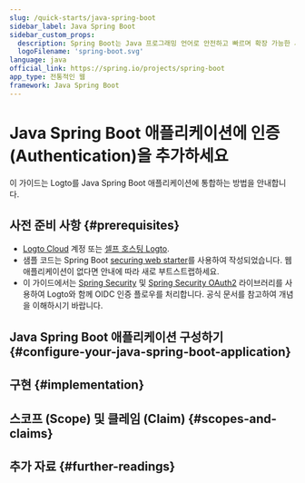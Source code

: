 ```yaml
---
slug: /quick-starts/java-spring-boot
sidebar_label: Java Spring Boot
sidebar_custom_props:
  description: Spring Boot는 Java 프로그래밍 언어로 안전하고 빠르며 확장 가능한 서버 애플리케이션을 개발할 수 있게 해주는 Java용 웹 프레임워크입니다.
  logoFilename: 'spring-boot.svg'
language: java
official_link: https://spring.io/projects/spring-boot
app_type: 전통적인 웹
framework: Java Spring Boot
---
```




# Java Spring Boot 애플리케이션에 인증 (Authentication)을 추가하세요

이 가이드는 Logto를 Java Spring Boot 애플리케이션에 통합하는 방법을 안내합니다.

<GuideTip />

## 사전 준비 사항 \{#prerequisites}

- [Logto Cloud](https://cloud.logto.io) 계정 또는 [셀프 호스팅 Logto](/introduction/set-up-logto-oss).
- 샘플 코드는 Spring Boot [securing web starter](https://spring.io/guides/gs/securing-web)를 사용하여 작성되었습니다. 웹 애플리케이션이 없다면 안내에 따라 새로 부트스트랩하세요.
- 이 가이드에서는 [Spring Security](https://spring.io/projects/spring-security) 및 [Spring Security OAuth2](https://spring.io/guides/tutorials/spring-boot-oauth2) 라이브러리를 사용하여 Logto와 함께 OIDC 인증 플로우를 처리합니다. 공식 문서를 참고하여 개념을 이해하시기 바랍니다.

## Java Spring Boot 애플리케이션 구성하기 \{#configure-your-java-spring-boot-application}

<ConfigureApplication />

## 구현 \{#implementation}

<Implementation />

## 스코프 (Scope) 및 클레임 (Claim) \{#scopes-and-claims}

<ScopesAndClaims />

## 추가 자료 \{#further-readings}

<FurtherReadings />
